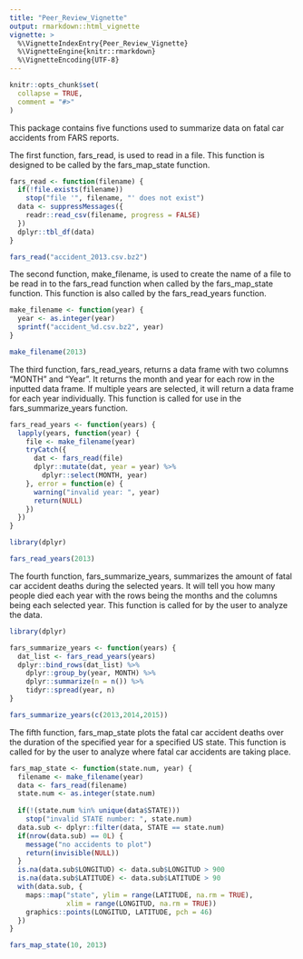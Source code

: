 ```yaml
---
title: "Peer_Review_Vignette"
output: rmarkdown::html_vignette
vignette: >
  %\VignetteIndexEntry{Peer_Review_Vignette}
  %\VignetteEngine{knitr::rmarkdown}
  %\VignetteEncoding{UTF-8}
---
```



```r
knitr::opts_chunk$set(
  collapse = TRUE,
  comment = "#>"
)
```

This package contains five functions used to summarize data on fatal car accidents from FARS reports.

The first function, fars_read, is used to read in a file. This function is designed to be called by the fars_map_state function.

```r
fars_read <- function(filename) {
  if(!file.exists(filename))
    stop("file '", filename, "' does not exist")
  data <- suppressMessages({
    readr::read_csv(filename, progress = FALSE)
  })
  dplyr::tbl_df(data)
}

fars_read("accident_2013.csv.bz2")
```

The second function, make_filename, is used to create the name of a file to be read in to the fars_read function when called by the fars_map_state function. This function is also called by the fars_read_years function.

```r
make_filename <- function(year) {
  year <- as.integer(year)
  sprintf("accident_%d.csv.bz2", year)
}

make_filename(2013)
```

The third function, fars_read_years, returns a data frame with two columns "MONTH" and "Year". It returns the month and year for each row in the inputted data frame. If multiple years are selected, it will return a data frame for each year individually. This function is called for use in the fars_summarize_years function.

```r
fars_read_years <- function(years) {
  lapply(years, function(year) {
    file <- make_filename(year)
    tryCatch({
      dat <- fars_read(file)
      dplyr::mutate(dat, year = year) %>% 
        dplyr::select(MONTH, year)
    }, error = function(e) {
      warning("invalid year: ", year)
      return(NULL)
    })
  })
}

library(dplyr)

fars_read_years(2013)
```

The fourth function, fars_summarize_years, summarizes the amount of fatal car accident deaths during the selected years. It will tell you how many people died each year with the rows being the months and the columns being each selected year. This function is called for by the user to analyze the data.

```r
library(dplyr)

fars_summarize_years <- function(years) {
  dat_list <- fars_read_years(years)
  dplyr::bind_rows(dat_list) %>% 
    dplyr::group_by(year, MONTH) %>% 
    dplyr::summarize(n = n()) %>%
    tidyr::spread(year, n)
}

fars_summarize_years(c(2013,2014,2015))
```

The fifth function, fars_map_state plots the fatal car accident deaths over the duration of the specified year for a specified US state. This function is called for by the user to analyze where fatal car accidents are taking place.

```r
fars_map_state <- function(state.num, year) {
  filename <- make_filename(year)
  data <- fars_read(filename)
  state.num <- as.integer(state.num)
  
  if(!(state.num %in% unique(data$STATE)))
    stop("invalid STATE number: ", state.num)
  data.sub <- dplyr::filter(data, STATE == state.num)
  if(nrow(data.sub) == 0L) {
    message("no accidents to plot")
    return(invisible(NULL))
  }
  is.na(data.sub$LONGITUD) <- data.sub$LONGITUD > 900
  is.na(data.sub$LATITUDE) <- data.sub$LATITUDE > 90
  with(data.sub, {
    maps::map("state", ylim = range(LATITUDE, na.rm = TRUE),
              xlim = range(LONGITUD, na.rm = TRUE))
    graphics::points(LONGITUD, LATITUDE, pch = 46)
  })
}

fars_map_state(10, 2013)
```
